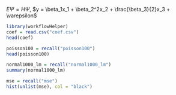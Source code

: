 $E \Psi = H \Psi$, $y = \beta_1x_1 + \beta_2^2x_2 + \frac{\beta_3}{2}x_3 + \varepsilon$

```r
library(workflowHelper)
coef = read.csv("coef.csv")
head(coef)
```

```r
poisson100 = recall("poisson100")
head(poisson100)
```

```r
normal1000_lm = recall("normal1000_lm")
summary(normal1000_lm)
```

```r
mse = recall("mse")
hist(unlist(mse), col = "black")
```
